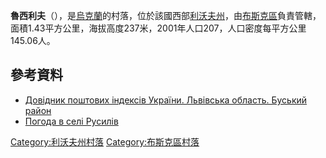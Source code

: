 {{coord|49|52|48|N|24|35|18|E|scale:100000|display=title}}

'''魯西利夫'''（{{lang-uk|Русилів}}），是[[烏克蘭|烏克蘭]]的村落，位於該國西部[[利沃夫州|利沃夫州]]，由[[布斯克區|布斯克區]]負責管轄，面積1.43平方公里，海拔高度237米，2001年人口207，人口密度每平方公里145.06人。

==參考資料==
*[http://www.uaidx.com/13/286/index Довідник поштових індексів України. Львівська область. Буський район] {{Wayback|url=http://www.uaidx.com/13/286/index |date=20160909184638 }}
* [http://weather.in.ua/ua/l'vovskaja/22999 Погода в селі Русилів] {{Wayback|url=http://weather.in.ua/ua/l%27vovskaja/22999 |date=20071015213816 }}

{{DEFAULTSORT:Русилів}}
[[Category:利沃夫州村落|Category:利沃夫州村落]]
[[Category:布斯克區村落|Category:布斯克區村落]]


{{Lviv-geo-stub}}